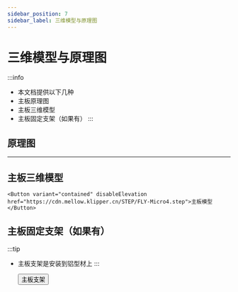 ```yaml
---
sidebar_position: 7
sidebar_label: 三维模型与原理图
---
```





# 三维模型与原理图


:::info
* 本文档提供以下几种
* 主板原理图
* 主板三维模型
* 主板固定支架（如果有）
:::

## 原理图

<PdfView file="https://cdn.mellow.klipper.cn/SCH-PDF/FLY-Micro4.pdf"/>

----

## 主板三维模型

    <Button variant="contained" disableElevation href="https://cdn.mellow.klipper.cn/STEP/FLY-Micro4.step">主板模型</Button>


## 主板固定支架（如果有）

:::tip
* 主板支架是安装到铝型材上
:::

    <Button variant="contained" disableElevation href="https://www.printables.com/model/1014871-mellow-fly-micro4-extrusion-mount">主板支架</Button>
